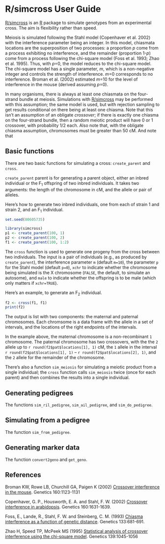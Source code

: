 <!--
%\VignetteEngine{knitr::knitr}
%\VignetteIndexEntry{R/simcross User Guide}
-->

# R/simcross User Guide

[R/simcross](https://github.com/kbroman/simcross) is an
[R](http://www.r-project.org) package to simulate genotypes from an
experimental cross. The aim is flexibility rather than speed.

Meiosis is simulated following the Stahl model (Copenhaver et
al. 2002) with the interference parameter being an integer. In this
model, chiasmata locations are the superposition of two processes: a
proportion _p_ come from a process exhibiting no interference, and the
remainder (proportion 1-_p_) come from a process following the
chi-square model (Foss et al. 1993; Zhao et al. 1995). Thus, with
_p_=0, the model reduces to the chi-square model.  The chi-square
model has a single parameter, _m_, which is a non-negative integer and
controls the strength of interference. _m_=0 corresponds to no
interference.  Broman et al. (2002) estimated _m_=10 for the level of
interference in the mouse (derived assuming _p_=0).

In many organisms, there is always at least one chiasmata on the
four-strand bundle at meiosis. Simulations with
[R/simcross](https://github.com/kbroman/simcross) may be performed
with this assumption; the same model is used, but with rejection
sampling to get results conditional on there being at least one
chiasma. Note that this isn't an assumption of an obligate
_crossover_; if there is exactly one chiasma on the four-strand
bundle, then a random meiotic product will have 0 or 1 crossover, with
probability 1/2 each. Also note that, with the obligate chiasma
assumption, chromosomes must be greater than 50 cM. And note that

## Basic functions

There are two basic functions for simulating a cross:
`create_parent` and `cross`.

`create_parent` parent is for generating a parent object, either an
inbred individual or the F<sub>1</sub> offspring of two inbred
individuals. It takes two arguments: the length of the chromosome in
cM, and the allele or pair of alleles.

Here's how to generate two inbred individuals, one from each of strain
1 and strain 2, and an F<sub>1</sub> individual.

```r
set.seed(80605735)
```

```r
library(simcross)
p1 <- create_parent(100, 1)
p2 <- create_parent(100, 2)
f1 <- create_parent(100, 1:2)
```

The `cross` function is used to generate one progeny from the cross
between two individuals.  The input is a pair of individuals (e.g., as
produced by `create_parent`), the interference parameter `m` (default
`m=10`), the parameter `p` for the Stahl model (default `p=0`), `xchr`
to indicate whether the chromosome being simulated is the X chromosome
(`FALSE`, the default, to simulate an autosome), and `male` to
indicate whether the offspring is to be male (which only matters if
`xchr=TRUE`).

Here's an example, to generate an F<sub>2</sub> individual.

```r
f2 <- cross(f1, f1)
print(f2)
```

The output is list with two components: the maternal and paternal
chromosomes. Each chromsome is a data frame with the allele in a set
of intervals, and the locations of the right endpoints of the
intervals.

In the example above, the maternal chromosome is a non-recombinant `1`
chromosome. The paternal chromosome has two crossovers, with the
the `2` allele up to `r round(f2$pat$locations[1], 1)` cM, the `1` allele
in the interval `r round(f2$pat$locations[1], 1)` &ndash;
`r round(f2$pat$locations[2], 1)`, and the `2` allele
for the remainder of the chromosome.

There's also a function `sim_meiosis` for simulating a meiotic product
from a single individual; the `cross` function calls `sim_meiosis` twice
(once for each parent) and then combines the results into a single
individual.

## Generating pedigrees

The functions `sim_ril_pedigree`, `sim_ail_pedigree`, and
`sim_do_pedigree`.

## Simulating from a pedigree

The function `sim_from_pedigree`.

## Generating marker data

The function `convert2geno` and `get_geno`.




## References

Broman KW, Rowe LB, Churchill GA, Paigen K (2002)
[Crossover interference in the mouse](http://www.genetics.org/content/160/3/1123.short).
Genetics 160:1123-1131

Copenhaver, G. P., Housworth, E. A. and Stahl, F. W. (2002)
[Crossover interference in arabidopsis](http://www.genetics.org/content/160/4/1631.short).
Genetics 160:1631-1639.

Foss, E., Lande, R., Stahl, F. W. and Steinberg, C. M. (1993)
[Chiasma interference as a function of genetic distance](http://www.genetics.org/content/133/3/681.short).
Genetics 133:681-691.

Zhao H, Speed TP, McPeek MS (1995)
[Statistical analysis of crossover interference using the chi-square model](http://www.genetics.org/content/139/2/1045.short).
Genetics 139:1045-1056

<!-- the following to make it look nicer -->
<link href="http://kbroman.org/qtlcharts/assets/vignettes/vignette.css" rel="stylesheet"></link>
